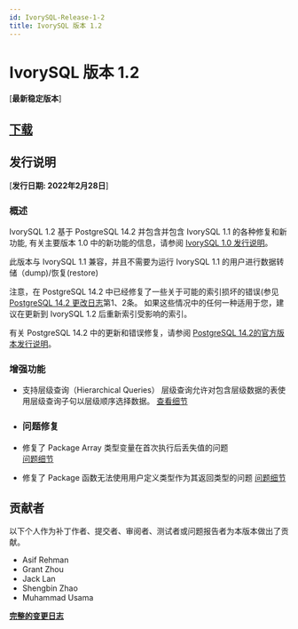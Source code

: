 ```yaml
---
id: IvorySQL-Release-1-2
title: IvorySQL 版本 1.2
---
```


# IvorySQL 版本 1.2
[**最新稳定版本**]

## [**下载**](https://github.com/IvorySQL/IvorySQL/releases/tag/Ivory_REL_1_2)

## 发行说明
[**发行日期: 2022年2月28日**]

### 概述
IvorySQL 1.2 基于 PostgreSQL 14.2 并包含并包含 IvorySQL 1.1 的各种修复和新功能, 
有关主要版本 1.0 中的新功能的信息，请参阅 [IvorySQL 1.0 发行说明](ivorysql-v1-0-release-page)。

此版本与 IvorySQL 1.1 兼容，并且不需要为运行 IvorySQL 1.1 的用户进行数据转储（dump)/恢复(restore)

注意，在 PostgreSQL 14.2 中已经修复了一些关于可能的索引损坏的错误(参见 [PostgreSQL 14.2 更改日志](https://www.postgresql.org/docs/release/14.2/)第1、2条。
如果这些情况中的任何一种适用于您，建议在更新到 IvorySQL 1.2 后重新索引受影响的索引。

有关 PostgreSQL 14.2 中的更新和错误修复，请参阅 [PostgreSQL 14.2的官方版本发行说明](https://www.postgresql.org/docs/release/14.2/)。


### 增强功能

- 支持层级查询（Hierarchical Queries）
    层级查询允许对包含层级数据的表使用层级查询子句以层级顺序选择数据。
    [查看细节](https://github.com/IvorySQL/IvorySQL/pull/61)

- ### 问题修复

- 修复了 Package Array 类型变量在首次执行后丢失值的问题  
    [问题细节](https://github.com/IvorySQL/IvorySQL/issues/53)

- 修复了 Package 函数无法使用用户定义类型作为其返回类型的问题 
    [问题细节](https://github.com/IvorySQL/IvorySQL/issues/50)


## 贡献者
以下个人作为补丁作者、提交者、审阅者、测试者或问题报告者为本版本做出了贡献。

- Asif Rehman
- Grant Zhou
- Jack Lan
- Shengbin Zhao
- Muhammad Usama

**[完整的变更日志](https://github.com/IvorySQL/IvorySQL/commits/Ivory_REL_1_2)**
